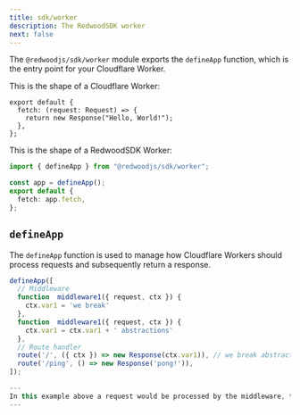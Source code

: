 ```yaml
---
title: sdk/worker
description: The RedwoodSDK worker
next: false
---
```


The `@redwoodjs/sdk/worker` module exports the `defineApp` function, which is the entry point for your Cloudflare Worker.

This is the shape of a Cloudflare Worker:

```tsx
export default {
  fetch: (request: Request) => {
    return new Response("Hello, World!");
  },
};
```

This is the shape of a RedwoodSDK Worker:

```ts
import { defineApp } from "@redwoodjs/sdk/worker";

const app = defineApp();
export default {
  fetch: app.fetch,
};
```

## `defineApp`

The `defineApp` function is used to manage how Cloudflare Workers should process requests and subsequently return a response.

```ts
defineApp([
  // Middleware
  function  middleware1({ request, ctx }) {
    ctx.var1 = 'we break'
  },
  function  middleware1({ request, ctx }) {
    ctx.var1 = ctx.var1 + ' abstractions'
  },
  // Route handler
  route('/', ({ ctx }) => new Response(ctx.var1)), // we break abstractions
  route('/ping', () => new Response('pong!')),
]);

---
In this example above a request would be processed by the middleware, then the correct route would match and execute the handler.
---
```

